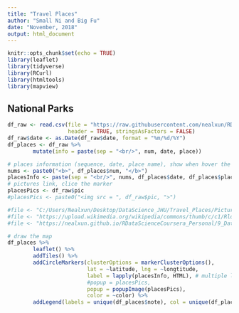 ---
title: "Travel Places"
author: "Small Ni and Big Fu"
date: "November, 2018"
output: html_document
---

```{r setup, include=FALSE}
knitr::opts_chunk$set(echo = TRUE)
library(leaflet)
library(tidyverse)
library(RCurl)
library(htmltools)
library(mapview)
```

## National Parks

```{r read and process data, include=FALSE}
df_raw <- read.csv(file = "https://raw.githubusercontent.com/nealxun/RDataScienceCoursera_Personal/gh-pages/9_DataProduct/Leaflet/travel_places_v2.csv", 
                   header = TRUE, stringsAsFactors = FALSE)
df_raw$date <- as.Date(df_raw$date, format = "%m/%d/%Y")
df_places <- df_raw %>%
        mutate(info = paste(sep = "<br/>", num, date, place))

```

```{r maps, echo = FALSE, warning=FALSE, message=FALSE}
# places information (sequence, date, place name), show when hover the mice
nums <- paste0("<b>", df_places$num, "</b>")
placesInfo <- paste(sep = "<br/>", nums, df_places$date, df_places$place)
# pictures link, clice the marker
placesPics <- df_raw$pic
#placesPics <- paste0("<img src = ", df_raw$pic, ">")

#file <- "C:/Users/Nealxun/Desktop/DataScience_JHU/Travel_Places/Pictures/BigBasinRedwoodStatePark1.jpg"
#file <- "https://upload.wikimedia.org/wikipedia/commons/thumb/c/c1/Rlogo.png/274px-Rlogo.png"
#file <- "https://nealxun.github.io/RDataScienceCoursera_Personal/9_DataProduct/Leaflet/MysterySpot1.jpg"

# draw the map
df_places %>% 
        leaflet() %>%
        addTiles() %>%
        addCircleMarkers(clusterOptions = markerClusterOptions(), 
                         lat = ~latitude, lng = ~longtitude,
                         label = lapply(placesInfo, HTML), # multiple lines
                         #popup = placesPics,
                         popup = popupImage(placesPics),
                         color = ~color) %>%
        addLegend(labels = unique(df_places$note), col = unique(df_places$color))
```


